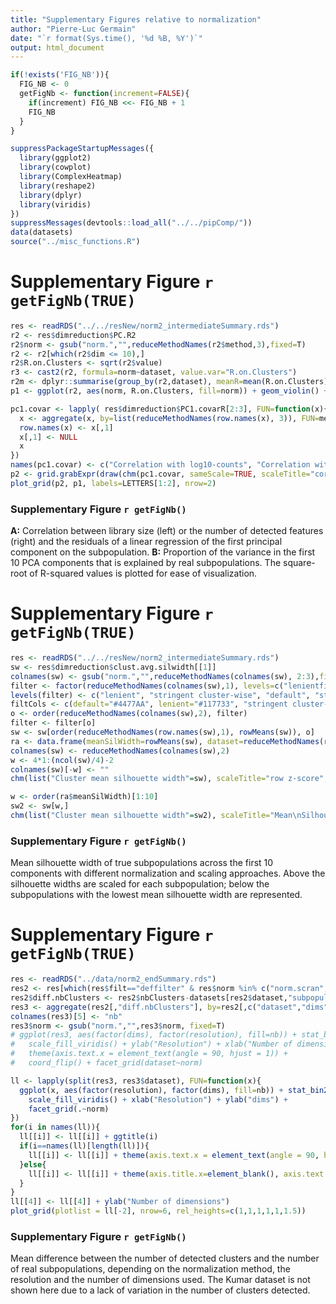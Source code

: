 ```yaml
---
title: "Supplementary Figures relative to normalization"
author: "Pierre-Luc Germain"
date: "`r format(Sys.time(), '%d %B, %Y')`"
output: html_document
---
```


```r
if(!exists('FIG_NB')){
  FIG_NB <- 0
  getFigNb <- function(increment=FALSE){
    if(increment) FIG_NB <<- FIG_NB + 1
    FIG_NB
  }
}
```

```r
suppressPackageStartupMessages({
  library(ggplot2)
  library(cowplot)
  library(ComplexHeatmap)
  library(reshape2)
  library(dplyr)
  library(viridis)
})
suppressMessages(devtools::load_all("../../pipComp/"))
data(datasets)
source("../misc_functions.R")
```


# Supplementary Figure `r getFigNb(TRUE)`

```r
res <- readRDS("../../resNew/norm2_intermediateSummary.rds")
r2 <- res$dimreduction$PC.R2
r2$norm <- gsub("norm.","",reduceMethodNames(r2$method,3),fixed=T)
r2 <- r2[which(r2$dim <= 10),]
r2$R.on.Clusters <- sqrt(r2$value)
r3 <- cast2(r2, formula=norm~dataset, value.var="R.on.Clusters")
r2m <- dplyr::summarise(group_by(r2,dataset), meanR=mean(R.on.Clusters))
p1 <- ggplot(r2, aes(norm, R.on.Clusters, fill=norm)) + geom_violin() + facet_wrap(~dataset, nrow=1) + coord_flip() + theme(legend.position="none") + stat_summary(fun.y="mean", geom="point") + geom_hline(data=r2m, aes(yintercept=meanR)) + ggtitle("Proportion of the top dimensions explained by real clusters") + ylab("sqrt(R^2) of dimension ~ real subpopulation")

pc1.covar <- lapply( res$dimreduction$PC1.covarR[2:3], FUN=function(x){
  x <- aggregate(x, by=list(reduceMethodNames(row.names(x), 3)), FUN=median)
  row.names(x) <- x[,1]
  x[,1] <- NULL
  x
})
names(pc1.covar) <- c("Correlation with log10-counts", "Correlation with nb features")
p2 <- grid.grabExpr(draw(chm(pc1.covar, sameScale=TRUE, scaleTitle="cor", value_format="%.2f", row_sortFn=median)))
plot_grid(p2, p1, labels=LETTERS[1:2], nrow=2)
```

### Supplementary Figure `r getFigNb()`
**A:** Correlation between library size (left) or the number of detected features (right) and the residuals of a linear regression of the first principal component on the subpopulation.
**B:** Proportion of the variance in the first 10 PCA components that is explained by real subpopulations. The square-root of R-squared values is plotted for ease of visualization.

\newpage

# Supplementary Figure `r getFigNb(TRUE)`

```r
res <- readRDS("../../resNew/norm2_intermediateSummary.rds")
sw <- res$dimreduction$clust.avg.silwidth[[1]]
colnames(sw) <- gsub("norm.","",reduceMethodNames(colnames(sw), 2:3),fixed=T)
filter <- factor(reduceMethodNames(colnames(sw),1), levels=c("lenientfilter", "clustFilterStringent", "deffilter", "stringentfilter"))
levels(filter) <- c("lenient", "stringent cluster-wise", "default", "stringent")
filtCols <- c(default="#4477AA", lenient="#117733", "stringent cluster-wise"="#DDCC77", stringent="#CC6677")
o <- order(reduceMethodNames(colnames(sw),2), filter)
filter <- filter[o]
sw <- sw[order(reduceMethodNames(row.names(sw),1), rowMeans(sw)), o]
ra <- data.frame(meanSilWidth=rowMeans(sw), dataset=reduceMethodNames(row.names(sw),1))
colnames(sw) <- reduceMethodNames(colnames(sw),2)
w <- 4*1:(ncol(sw)/4)-2
colnames(sw)[-w] <- ""
chm(list("Cluster mean silhouette width"=sw), scaleTitle="row z-score", scale="row", row_ann=ra, show_row_names=FALSE, cluster_rows=FALSE, cluster_columns=FALSE, top_annotation=HeatmapAnnotation(Filter=filter, col=list(Filter=filtCols)))
```

```r
w <- order(ra$meanSilWidth)[1:10]
sw2 <- sw[w,]
chm(list("Cluster mean silhouette width"=sw2), scaleTitle="Mean\nSilhouette\nWidth", show_row_names=TRUE, cluster_rows=FALSE, cluster_columns=FALSE, top_annotation=HeatmapAnnotation(Filter=filter, col=list(Filter=filtCols)))
```

### Supplementary Figure `r getFigNb()`
Mean silhouette width of true subpopulations across the first 10 components with different normalization and scaling approaches. Above the silhouette widths are scaled for each subpopulation; below the subpopulations with the lowest mean silhouette width are represented.

\newpage

# Supplementary Figure `r getFigNb(TRUE)`

```r
res <- readRDS("../data/norm2_endSummary.rds")
res2 <- res[which(res$filt=="deffilter" & res$norm %in% c("norm.scran", "norm.scran.noscale", "norm.seurat", "norm.seuratvst", "norm.stableGsum")),]
res2$diff.nbClusters <- res2$nbClusters-datasets[res2$dataset,"subpopulations"]
res3 <- aggregate(res2[,"diff.nbClusters"], by=res2[,c("dataset","dims","resolution","norm")], FUN=mean)
colnames(res3)[5] <- "nb"
res3$norm <- gsub("norm.","",res3$norm, fixed=T)
# ggplot(res3, aes(factor(dims), factor(resolution), fill=nb)) + stat_bin2d() + 
#   scale_fill_viridis() + ylab("Resolution") + xlab("Number of dimensions") +
#   theme(axis.text.x = element_text(angle = 90, hjust = 1)) +
#   coord_flip() + facet_grid(dataset~norm)

ll <- lapply(split(res3, res3$dataset), FUN=function(x){
  ggplot(x, aes(factor(resolution), factor(dims), fill=nb)) + stat_bin2d() + 
    scale_fill_viridis() + xlab("Resolution") + ylab("dims") +
    facet_grid(.~norm)
})
for(i in names(ll)){
  ll[[i]] <- ll[[i]] + ggtitle(i)
  if(i==names(ll)[length(ll)]){
    ll[[i]] <- ll[[i]] + theme(axis.text.x = element_text(angle = 90, hjust = 1))
  }else{
    ll[[i]] <- ll[[i]] + theme(axis.title.x=element_blank(), axis.text.x=element_blank(), axis.ticks.x=element_blank())
  }
}
ll[[4]] <- ll[[4]] + ylab("Number of dimensions")
plot_grid(plotlist = ll[-2], nrow=6, rel_heights=c(1,1,1,1,1,1.5))
```

### Supplementary Figure `r getFigNb()`
Mean difference between the number of detected clusters and the number of real subpopulations, depending on the normalization method, the resolution and the number of dimensions used. The Kumar dataset is not shown here due to a lack of variation in the number of clusters detected.
